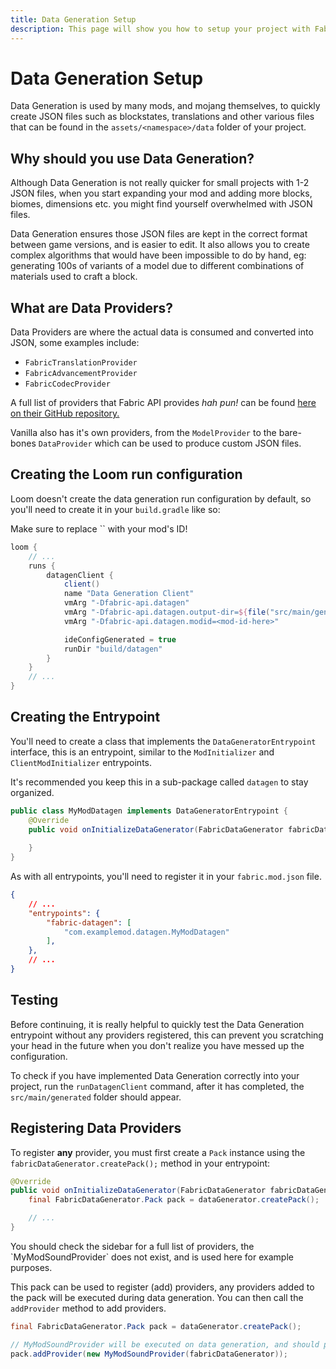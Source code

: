 ```yaml
---
title: Data Generation Setup
description: This page will show you how to setup your project with Fabric API's data generation API.
---
```



# Data Generation Setup

Data Generation is used by many mods, and mojang themselves, to quickly create JSON files such as blockstates, translations and other various files that can be found in the `assets/<namespace>/data` folder of your project.

## Why should you use Data Generation?

Although Data Generation is not really quicker for small projects with 1-2 JSON files, when you start expanding your mod and adding more blocks, biomes, dimensions etc. you might find yourself overwhelmed with JSON files. 

Data Generation ensures those JSON files are kept in the correct format between game versions, and is easier to edit. It also allows you to create complex algorithms that would have been impossible to do by hand, eg: generating 100s of variants of a model due to different combinations of materials used to craft a block.

## What are Data Providers?

Data Providers are where the actual data is consumed and converted into JSON, some examples include:

- `FabricTranslationProvider`
- `FabricAdvancementProvider`
- `FabricCodecProvider`

A full list of providers that Fabric API provides *hah pun!* can be found [here on their GitHub repository.](https://github.com/FabricMC/fabric/tree/1.20.1/fabric-data-generation-api-v1/src/main/java/net/fabricmc/fabric/api/datagen/v1/provider)

Vanilla also has it's own providers, from the `ModelProvider` to the bare-bones `DataProvider` which can be used to produce custom JSON files.

## Creating the Loom run configuration

Loom doesn't create the data generation run configuration by default, so you'll need to create it in your `build.gradle` like so:

<Callout type="info">
Make sure to replace `<mod-id-here>` with your mod's ID!
</Callout>

```groovy
loom {
    // ...
    runs {
        datagenClient {
            client()
            name "Data Generation Client"
            vmArg "-Dfabric-api.datagen"
            vmArg "-Dfabric-api.datagen.output-dir=${file("src/main/generated")}"
            vmArg "-Dfabric-api.datagen.modid=<mod-id-here>"

            ideConfigGenerated = true
            runDir "build/datagen"
        }
    }
    // ...
}
```

## Creating the Entrypoint

You'll need to create a class that implements the `DataGeneratorEntrypoint` interface, this is an entrypoint, similar to the `ModInitializer` and `ClientModInitializer` entrypoints.

It's recommended you keep this in a sub-package called `datagen` to stay organized.

```java
public class MyModDatagen implements DataGeneratorEntrypoint {
    @Override
    public void onInitializeDataGenerator(FabricDataGenerator fabricDataGenerator) {
 
    }
}
```

As with all entrypoints, you'll need to register it in your `fabric.mod.json` file.

```json
{
    // ...
    "entrypoints": {
        "fabric-datagen": [
            "com.examplemod.datagen.MyModDatagen"
        ],
    },
    // ...
}
```

## Testing

Before continuing, it is really helpful to quickly test the Data Generation entrypoint without any providers registered, this can prevent you scratching your head in the future when you don't realize you have messed up the configuration.

To check if you have implemented Data Generation correctly into your project, run the `runDatagenClient` command, after it has completed, the `src/main/generated` folder should appear.

## Registering Data Providers

To register **any** provider, you must first create a `Pack` instance using the `fabricDataGenerator.createPack();` method in your entrypoint:

```java
@Override
public void onInitializeDataGenerator(FabricDataGenerator fabricDataGenerator) {
    final FabricDataGenerator.Pack pack = dataGenerator.createPack();

    // ...
}
```

<Callout type="info">
You should check the sidebar for a full list of providers, the `MyModSoundProvider` does not exist, and is used here for example purposes.
</Callout>

This pack can be used to register (add) providers, any providers added to the pack will be executed during data generation. You can then call the `addProvider` method to add providers.

```java
final FabricDataGenerator.Pack pack = dataGenerator.createPack();

// MyModSoundProvider will be executed on data generation, and should produce a lovely sound.json file!
pack.addProvider(new MyModSoundProvider(fabricDataGenerator));
```